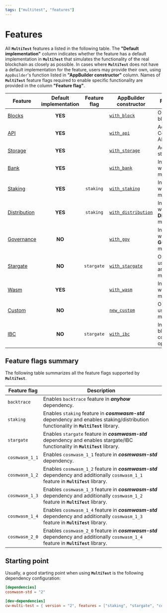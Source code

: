 ```yaml
---
tags: ["multitest", "features"]
---
```


# Features

All **`MultiTest`** features a listed in the following table. The **"Default implementation"**
column indicates whether the feature has a default implementation in **`MultiTest`** that simulates
the functionality of the real blockchain as closely as possible. In cases where **`MultiTest`** does
not have a default implementation for the feature, users may provide their own, using `AppBuilder`'s
function listed in **"AppBuilder constructor"** column. Names of **`MultiTest`** feature flags
required to enable specific functionality are provided in the column **"Feature flag"**.

| Feature                      | Default<br/>implementation | Feature<br/>flag | AppBuilder<br/>constructor                           | Functionality                                      |
| ---------------------------- | :------------------------: | :--------------: | ---------------------------------------------------- | -------------------------------------------------- |
| [Blocks](blocks)             |          **YES**           |                  | [`with_block`](app-builder#with_block)               | Operations on blocks.                              |
| [API](cosmwasm-api)          |          **YES**           |                  | [`with_api`](app-builder#with_api)                   | Access to CosmWasm API.                            |
| [Storage](storage)           |          **YES**           |                  | [`with_storage`](app-builder#with_storage)           | Access to storage.                                 |
| [Bank](bank)                 |          **YES**           |                  | [`with_bank`](app-builder#with_bank)                 | Interactions with **Bank** module.                 |
| [Staking](staking)           |          **YES**           |    `staking`     | [`with_staking`](app-builder#with_staking)           | Interactions with **Staking** module.              |
| [Distribution](distribution) |          **YES**           |    `staking`     | [`with_distribution`](app-builder#with_distribution) | Interactions with **Distribution** module.         |
| [Governance](governance)     |           **NO**           |                  | [`with_gov`](app-builder#with_gov)                   | Interactions with **Governance** module.           |
| [Stargate](stargate)         |           **NO**           |    `stargate`    | [`with_stargate`](app-builder#with_stargate)         | Operations using `Stargate` and/or `Any` messages. |
| [Wasm](wasm)                 |          **YES**           |                  | [`with_wasm`](app-builder#with_wasm)                 | Interactions with **Wasm** module.                 |
| [Custom](custom)             |           **NO**           |                  | [`new_custom`](app-builder#new_custom)               | Operations using custom module.                    |
| [IBC](ibc)                   |           **NO**           |    `stargate`    | [`with_ibc`](app-builder#with_ibc)                   | Inter-blockchain communication operations.         |

## Feature flags summary

The following table summarizes all the feature flags supported by **`MultiTest`**.

| Feature flag   | Description                                                                                                                           |
| -------------- | ------------------------------------------------------------------------------------------------------------------------------------- |
| `backtrace`    | Enables `backtrace` feature in _**anyhow**_ dependency.                                                                               |
| `staking`      | Enables `staking` feature in _**cosmwasm-std**_ dependency and enables staking/distribution functionality in **`MultiTest`** library. |
| `stargate`     | Enables `stargate` feature in _**cosmwasm-std**_ dependency and enables stargate/IBC functionality in **`MultiTest`** library.        |
| `cosmwasm_1_1` | Enables `cosmwasm_1_1` feature in _**cosmwasm-std**_ dependency.                                                                      |
| `cosmwasm_1_2` | Enables `cosmwasm_1_2` feature in _**cosmwasm-std**_ dependency and additionally `cosmwasm_1_1` feature in **`MultiTest`** library.   |
| `cosmwasm_1_3` | Enables `cosmwasm_1_3` feature in _**cosmwasm-std**_ dependency and additionally `cosmwasm_1_2` feature in **`MultiTest`** library.   |
| `cosmwasm_1_4` | Enables `cosmwasm_1_4` feature in _**cosmwasm-std**_ dependency and additionally `cosmwasm_1_3` feature in **`MultiTest`** library.   |
| `cosmwasm_2_0` | Enables `cosmwasm_2_0` feature in _**cosmwasm-std**_ dependency and additionally `cosmwasm_1_4` feature in **`MultiTest`** library.   |

## Starting point

Usually, a good starting point when using **`MultiTest`** is the following dependency configuration:

```toml filename="Cargo.toml"
[dependencies]
cosmwasm-std = "2"

[dev-dependencies]
cw-multi-test = { version = "2", features = ["staking", "stargate", "cosmwasm_2_0"] }
```
